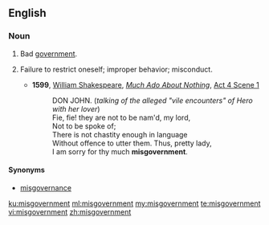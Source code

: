 ==English==

===Noun===
{{en-noun|~}}

# Bad [[government]].
# {{context|archaic|lang=en}} Failure to restrict oneself; improper behavior; misconduct.
#* '''1599''', [[w:William Shakespeare|William Shakespeare]], ''[[w:Much Ado About Nothing|Much Ado About Nothing]]'', [[s:Much Ado About Nothing (Shakespeare)|Act 4 Scene 1]]
#*:DON JOHN. (''talking of the alleged "vile encounters" of Hero with her lover'')
#*:Fie, fie! they are not to be nam'd, my lord,
#*:Not to be spoke of;
#*:There is not chastity enough in language
#*:Without offence to utter them. Thus, pretty lady,
#*:I am sorry for thy much '''misgovernment'''.
====Synonyms====
*[[misgovernance]]

[[ku:misgovernment]]
[[ml:misgovernment]]
[[my:misgovernment]]
[[te:misgovernment]]
[[vi:misgovernment]]
[[zh:misgovernment]]